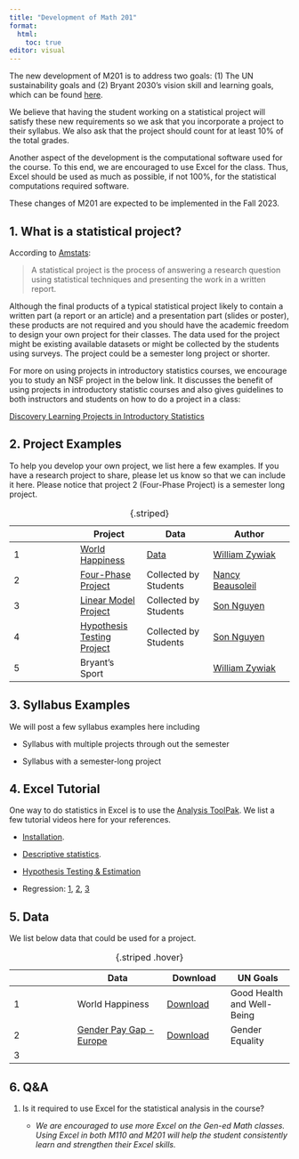 ```yaml
---
title: "Development of Math 201"
format: 
  html:
    toc: true
editor: visual
---
```


The new development of M201 is to address two goals: (1) The UN sustainability goals and (2) Bryant 2030's vision skill and learning goals, which can be found [here](gen_ed.pdf).

We believe that having the student working on a statistical project will satisfy these new requirements so we ask that you incorporate a project to their syllabus. We also ask that the project should count for at least 10% of the total grades.

Another aspect of the development is the computational software used for the course. To this end, we are encouraged to use Excel for the class.  Thus, Excel should be used as much as possible, if not 100%, for the statistical computations required software. 

These changes of M201 are expected to be implemented in the Fall 2023. 

## 1. What is a statistical project?

According to [Amstats](https://www.amstat.org/asa/files/pdfs/EDU-statproject.pdf):

> A statistical project is the process of answering a research question using statistical techniques and presenting the work in a written report.

Although the final products of a typical statistical project likely to contain a written part (a report or an article) and a presentation part (slides or poster), these products are not required and you should have the academic freedom to design your own project for their classes. The data used for the project might be existing available datasets or might be collected by the students using surveys. The project could be a semester long project or shorter. 

For more on using projects in introductory statistics courses, we encourage you to study an NSF project in the below link. It discusses the benefit of using projects in introductory statistic courses and also gives guidelines to both instructors and students on how to do a project in a class: 

[Discovery Learning Projects in Introductory Statistics](http://faculty.ung.edu/DJSpence/NSF/materials.html)

## 2. Project Examples

To help you develop your own project, we list here a few examples. If you have a research project to share, please let us know so that we can include it here. Please notice that project 2 (Four-Phase Project) is a semester long project. 

|     | Project                                                      | Data                                              | Author                                                                        |
|-----------------|-----------------|-----------------|--------------------|
| 1   | [World Happiness](happiness_M201_handout.pdf)                | [Data](world-happiness-report-2021_main_vars.xls) | [William Zywiak](https://www.bryant.edu/academics/faculty/zywiak-william)     |
| 2   | [Four-Phase Project](PROJECT%20with%204%20phases%20sp23.pdf) | Collected by Students                             | [Nancy Beausoleil](https://www.bryant.edu/academics/faculty/beausoleil-nancy) |
| 3   | [Linear Model Project](project3.html)                        | Collected by Students                             | [Son Nguyen](https://www.bryant.edu/academics/faculty/nguyen-son)             |
| 4   | [Hypothesis Testing Project](project1.html)                  | Collected by Students                             | [Son Nguyen](https://www.bryant.edu/academics/faculty/nguyen-son)             |
| 5   | Bryant's Sport                                               |                                                   | [William Zywiak](https://www.bryant.edu/academics/faculty/zywiak-william)     |

: {.striped}

## 3. Syllabus Examples

We will post a few syllabus examples here including


- Syllabus with multiple projects through out the semester

- Syllabus with a semester-long project

## 4. Excel Tutorial

One way to do statistics in Excel is to use the [Analysis ToolPak](https://support.microsoft.com/en-gb/office/use-the-analysis-toolpak-to-perform-complex-data-analysis-6c67ccf0-f4a9-487c-8dec-bdb5a2cefab6). We list a few tutorial videos here for your references.

-   [Installation](https://bryant.hosted.panopto.com/Panopto/Pages/Viewer.aspx?id=38955015-791d-4394-8f0c-b0500094adf2).

-   [Descriptive statistics](https://youtu.be/3F_V5alJubk).

-   [Hypothesis Testing & Estimation](https://www.youtube.com/playlist?list=PLD3fYc0bAjC-l2bN1Ekuhte7BO-LXKi9c)

-   Regression: [1](https://youtu.be/L_a8Z0BVjyM), [2](https://youtu.be/0lpfmFnlDHI), [3](https://youtu.be/9wX1a1J4WOI)

## 5. Data

We list below data that could be used for a project.

|     | Data                                                                                                            | Download                                              | UN Goals                   |
|-----------------|-----------------------|-----------------|-----------------|
| 1   | World Happiness                                                                                                 | [Download](world-happiness-report-2021_main_vars.xls) | Good Health and Well-Being |
| 2   | [Gender Pay Gap - Europe](https://www.kaggle.com/datasets/gianinamariapetrascu/gender-pay-gap-europe-2010-2021) | [Download](data/pay_gap_Europe.xlsx)                  | Gender Equality            |
| 3   |                                                                                                                 |                                                       |                            |

: {.striped .hover}

## 6. Q&A

1.  Is it required to use Excel for the statistical analysis in the course?

    -   *We are encouraged to use more Excel on the Gen-ed Math classes. Using Excel in both M110 and M201 will help the student consistently learn and strengthen their Excel skills.*
